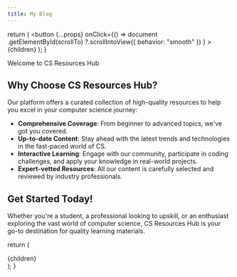 ```yaml
---
title: My Blog
---
```


  return (
    <button
      {...props}
      onClick={() =>
        document
          .getElementById(scrollTo)
          ?.scrollIntoView({ behavior: "smooth" })
      }
    >
      {children}
    </button>
  );
}


<FloatingIcons />

<AnimatedTitle>Welcome to CS Resources Hub</AnimatedTitle>

<TypewriterEffect text="Discover. Learn. Excel in Computer Science." />

<div className="grid grid-cols-1 md:grid-cols-2 lg:grid-cols-3 gap-6 mb-12">
  <AnimatedCard
    title="Algorithms & Data Structures"
    description="Master the fundamentals of computer science with our comprehensive guides and tutorials."
    link="/resources/algorithms"
  />
  <AnimatedCard
    title="Web Development"
    description="Learn modern web technologies and frameworks to build responsive and dynamic websites."
    link="/resources/web-development"
  />
  <AnimatedCard
    title="Machine Learning"
    description="Dive into the world of AI and machine learning with hands-on projects and tutorials."
    link="/resources/machine-learning"
  />
  <AnimatedCard
    title="Cybersecurity"
    description="Explore the latest in cybersecurity practices and tools to protect digital assets."
    link="/resources/cybersecurity"
  />
  <AnimatedCard
    title="Mobile App Development"
    description="Create cutting-edge mobile applications for iOS and Android platforms."
    link="/resources/mobile-development"
  />
  <AnimatedCard
    title="Cloud Computing"
    description="Harness the power of cloud technologies with our guides on AWS, Azure, and Google Cloud."
    link="/resources/cloud-computing"
  />
</div>

## Why Choose CS Resources Hub?

Our platform offers a curated collection of high-quality resources to help you excel in your computer science journey:

- **Comprehensive Coverage**: From beginner to advanced topics, we've got you covered.
- **Up-to-date Content**: Stay ahead with the latest trends and technologies in the fast-paced world of CS.
- **Interactive Learning**: Engage with our community, participate in coding challenges, and apply your knowledge in real-world projects.
- **Expert-vetted Resources**: All our content is carefully selected and reviewed by industry professionals.

## Get Started Today!

Whether you're a student, a professional looking to upskill, or an enthusiast exploring the vast world of computer science, CS Resources Hub is your go-to destination for quality learning materials.


  return (
    <div className="max-w-4xl mx-auto px-4 py-12 relative">{children}</div>
  );
}
